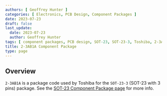 ```yaml
---
authors: [ Geoffrey Hunter ]
categories: [ Electronics, PCB Design, Component Packages ]
date: 2023-07-23
draft: false
last_update:
  date: 2023-07-23
  author: Geoffrey Hunter
tags: [ component packages, PCB design, SOT-23, SOT-23-3, Toshiba, 2-3AB1A ]
title: 2-3AB1A Component Package
type: page
---
```



## Overview

`2-3AB1A` is a package code used by Toshiba for the `SOT-23-3` (SOT-23 with 3 pins) package. See the [SOT-23 Component Package page](/pcb-design/component-packages/sot-23-component-package/) for more info.
